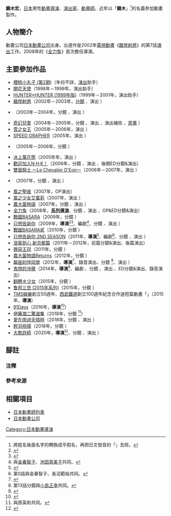{{multiple issues|
{{Notability Unreferenced|time=2016-11-08T14:29:15+00:00}}
{{refimprove|time=2016-11-08T14:29:15+00:00}}
{{primarysources|time=2016-11-08T14:29:15+00:00}}
}}
{{noteTA|G1=Anime}}
{{japanese|japanese=鏑木 ひろし|kana=かぶらぎ ひろし|romaji=Kaburagi Hiroshi}}
'''鏑木宏'''{{bd|||}}，[[日本|日本]]男性[[動畫|動畫]][[導演|導演]]、[[戲劇|演出家]]、[[動畫師|動畫師]]。近年以「'''鏑木{{lang|ja|ひろ}}'''」<ref group="注">將姓名後面名字的轉換成平假名，再把日文發音的「{{lang|ja|し}}」去除。</ref>的名義參加動畫製作。

== 人物簡介 ==
動畫公司[[日本動畫公司|日本動畫公司]]出身。出道作是2002年[[電視動畫|電視動畫]]《[[HUNGRY_HEART_野驁射手|飆悍射將]]》的第7話[[戲劇|演出]]工作。2008年的《[[全力兔|全力兔]]》首次擔任導演。

== 主要參加作品 ==
* [[櫻桃小丸子|櫻桃小丸子 (第2期)]]（年份不詳，[[戲劇|演出]]助手）
* [[開花天使|開花天使]]（1998年－1999年，演出助手）
* [[HUNTER×HUNTER|HUNTER×HUNTER (1999年版)]]（1999年－2001年，演出助手）
* [[HUNGRY_HEART_野驁射手|飆悍射將]]（2002年－2003年，[[分鏡|分鏡]]<!--第7、12、24、30、36話-->、演出<!--第7、12、17、24、30、36、41、51話-->）
* {{link-ja|PAPUWA|PAPUWA}}（2003年－2004年，分鏡<!--第14、24話-->、演出<!--第4、9、14、19、24話-->）
* [[奇幻兒童|奇幻兒童]]（2004年－2005年，分鏡<!--第5、9話-->、演出<!--第2、5、9、11、15、20、24、25話-->、演出補佐<!--第26話-->、[[原畫|原畫]]<!--第24話-->）
* [[雪之女王|雪之女王]]（2005年－2006年，演出<!--第7、18、25、31話-->）
* [[極速攝殺|SPEED GRAPHER]]（2005年，演出<!--第19話-->）
* {{lang|ja|{{link-ja|カード王 ミックスマスター|カード王 ミックスマスター}}}}（2005年－2006年，分鏡<!--第15話-->）
* [[冰上萬花筒|冰上萬花筒]]（2005年年，演出<!--第2、6話-->）
* [[歡迎加入NHK！|歡迎加入N·H·K！]]（2006年，分鏡<!--第5、10、13、22話-->、演出<!--第5、13、22話-->、後期ED分鏡&演出）
* [[雙面騎士|雙面騎士 ～Le Chevalier D'Eon～]]（2006年－2007年，演出<!--第19、24話-->）
* {{lang|ja|{{link-ja|あゆまゆ劇場|あゆまゆ劇場}}}}（2007年，分鏡<!--第4話-->、演出<!--第4話-->）
* [[風之聖痕|風之聖痕]]（2007年，OP演出）
* [[風之少女艾蜜莉|風之少女艾蜜莉]]（2007年，演出<!--第19話-->）
* [[農大菌物語|農大菌物語]]（2007年，分鏡<!--第2話-->、演出<!--第2話-->）
* [[全力兔|全力兔]]（2008年，'''[[導演|系列導演]]'''、分鏡<!--第1、5、30、35、43、52話-->、演出<!--第1、52話-->、OP&ED分鏡&演出）
* [[戰國BASARA|戰國BASARA]]（2009年，分鏡<!--第5話-->）
* [[只想告訴你|只想告訴你]]（2009年，'''導演'''<ref>{{Cite news|url=https://www.animatetimes.com/tag/details.php?id=1354|title=只想告訴你|publisher={{link-ja|animate Times|アニメイトタイムズ}}|accessdate=2020-04-11|language=ja}}</ref><ref>{{cite web|url=https://anime.eiga.com/program/100471/|title=只想告訴你：作品情報|publisher=Anime Hack|accessdate=2020-08-05|language=ja}}</ref>、編劇<ref group="注">與[[金春智子|金春智子]]、[[池田真美子|池田真美子]]共同。</ref>、分鏡<!--第1、4、14、16、25話-->、演出<!--第1、16、25話-->）
* [[戰國BASARA|戰國BASARA貳]]（2010年，分鏡<!--第7話-->）
* [[只想告訴你|只想告訴你 2ND SEASON]]（2011年，'''導演'''<ref>{{cite web|url=https://anime.eiga.com/program/100472/|title=只想告訴你 2ND SEASON：作品情報|publisher=Anime Hack|accessdate=2020-08-05|language=ja}}</ref>、編劇<ref group="注">第0話與金春智子、長沼範裕共同。</ref>、分鏡<!--第1、12話-->、演出<!--第1、12話-->）
* [[浪客劍心|浪客劍心 新京都篇]]（2011年－2012年，前篇分鏡&演出、後篇演出）
* [[罪惡王冠|罪惡王冠]]（2011年，分鏡<!--第6話-->）
* [[農大菌物語|農大菌物語Returns]]（2012年，分鏡<!--第2話-->）
* [[鄰座的怪同學|鄰座的怪同學]]（2012年，'''導演'''<ref>{{cite web|url=https://anime.eiga.com/program/102878/|title=鄰座的怪同學：作品情報|publisher=Anime Hack|accessdate=2020-08-05|language=ja}}</ref>、錄音演出、分鏡<!--第1、13話--><ref group="注">第13話分鏡與[[小島正幸|小島正幸]]共同。</ref>、演出<!--第1、13話-->）
* [[鬼燈的冷徹|鬼燈的冷徹]]（2014年，'''導演'''<ref>{{cite web|url=https://anime.eiga.com/program/103749/|title=鬼燈的冷徹：作品情報|publisher=Anime Hack|accessdate=2020-08-05|language=ja}}</ref>、編劇<!--第6、8、10、12話-->、分鏡<!--第1、7、9、13話-->、演出<!--第1、13話-->、ED分鏡&演出、錄音演出）
* [[The_Rolling_Girls|翻轉☆少女]]（2015年，分鏡<!--第9話-->）
* [[鲁邦三世_(2015年系列)|鲁邦三世 (2015年系列)]]（2015年，分鏡<!--第2話-->）
* [[TMS娛樂|TMS娛樂]]創立50週年、[[西武鐵道|西武鐵道]]創立100週年紀念合作迷短篇動畫「{{lang|ja|{{link-ja|でででん|でででん}}}}」（2015年，'''導演'''）
* [[91Days|91Days]]（2016年，'''導演'''<ref>{{cite web|url=https://anime.eiga.com/program/105171/|title=91Days：作品情報|publisher=Anime Hack|accessdate=2020-04-26|language=ja}}</ref>）
* [[伊藤潤二驚選集|伊藤潤二驚選集]]（2018年，分鏡<!--第6話--><ref group="注">與原英和共同。</ref>）
* [[愛在雨過天晴時|愛在雨過天晴時]]（2018年，分鏡<!--第6話-->、演出<!--第6話-->）
* [[輕羽飛揚|輕羽飛揚]]（2018年，分鏡<!--第9話-->）
* [[大欺詐師|大欺詐師]]（2020年，'''導演'''<ref>{{cite web|url=https://anime.eiga.com/program/108006/|title=大欺詐師：作品情報|publisher=Anime Hack|accessdate=2020-12-21|language=ja}}</ref>、分鏡<!--第1、2話-->、演出<!--第1話-->）

== 腳註 ==
=== 注釋 ===
{{reflist|group="注"}}

=== 參考來源 ===
{{reflist}}

== 相關項目 ==
* [[日本動畫師列表|日本動畫師列表]]
* [[日本動畫公司|日本動畫公司]]

{{鏑木宏執導作品}}
{{DEFAULTSORT:Kaburagi Hiroshi}}
[[Category:日本動畫導演|Category:日本動畫導演]]